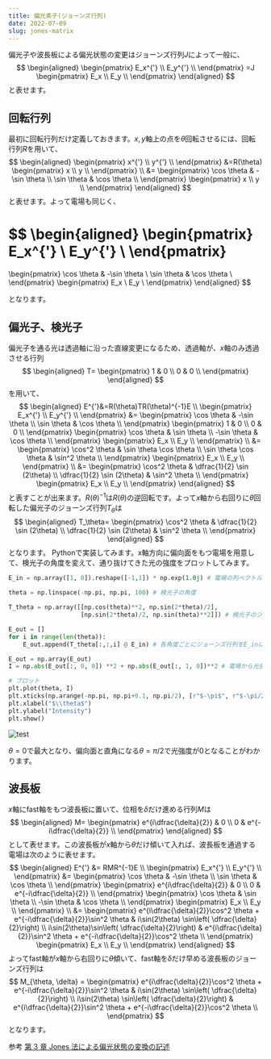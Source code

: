 ```yaml
---
title: 偏光素子(ジョーンズ行列)
date: 2022-07-09
slug: jones-matrix
---
```


偏光子や波長板による偏光状態の変更はジョーンズ行列$J$によって一般に、
$$
\begin{aligned}
\begin{pmatrix}
E_x^{'} \\
E_y^{'} \\
\end{pmatrix}
=J
\begin{pmatrix}
E_x \\
E_y \\
\end{pmatrix}
\end{aligned}
$$
と表せます。

## 回転行列
最初に回転行列だけ定義しておきます。$x,y$軸上の点を$\theta$回転させるには、回転行列$R$を用いて、
$$
\begin{aligned}
\begin{pmatrix}
x^{'} \\
y^{'} \\
\end{pmatrix}
&=R(\theta)
\begin{pmatrix}
x \\
y \\
\end{pmatrix} \\
&=
\begin{pmatrix}
\cos \theta & -\sin \theta \\
\sin \theta & \cos \theta \\
\end{pmatrix}
\begin{pmatrix}
x \\
y \\
\end{pmatrix}
\end{aligned}
$$
と表せます。よって電場も同じく、

$$
\begin{aligned}
\begin{pmatrix}
E_x^{'} \\
E_y^{'} \\
\end{pmatrix}
=
\begin{pmatrix}
\cos \theta & -\sin \theta \\
\sin \theta & \cos \theta \\
\end{pmatrix}
\begin{pmatrix}
E_x \\
E_y \\
\end{pmatrix}
\end{aligned}
$$

となります。

## 偏光子、検光子
偏光子を通る光は透過軸に沿った直線変更になるため、透過軸が、$x$軸のみ透過させる行列
$$
\begin{aligned}
T=
\begin{pmatrix}
1 & 0 \\
0 & 0 \\
\end{pmatrix}
\end{aligned}
$$
を用いて、
$$
\begin{aligned}
E^{'}&=R(\theta)TR(\theta)^{-1}E \\
\begin{pmatrix}
E_x^{'} \\
E_y^{'} \\
\end{pmatrix}
&=
\begin{pmatrix}
\cos \theta & -\sin \theta \\
\sin \theta & \cos \theta \\
\end{pmatrix}
\begin{pmatrix}
1 & 0 \\
0 & 0 \\
\end{pmatrix}
\begin{pmatrix}
\cos \theta & \sin \theta \\
-\sin \theta & \cos \theta \\
\end{pmatrix}
\begin{pmatrix}
E_x \\
E_y \\
\end{pmatrix} \\
&=
\begin{pmatrix}
\cos^2 \theta & \sin \theta \cos \theta \\
\sin \theta \cos \theta & \sin^2 \theta \\
\end{pmatrix}
\begin{pmatrix}
E_x \\
E_y \\
\end{pmatrix} \\
&=
\begin{pmatrix}
\cos^2 \theta & \dfrac{1}{2} \sin (2\theta) \\
\dfrac{1}{2} \sin (2\theta) & \sin^2 \theta \\
\end{pmatrix}
\begin{pmatrix}
E_x \\
E_y \\
\end{pmatrix}
\end{aligned}
$$
と表すことが出来ます。$R(\theta)^{-1}$は$R(\theta)$の逆回転です。よって$x$軸から右回りに$\theta$回転した偏光子のジョーンズ行列$T_\theta$は
$$
\begin{aligned}
T_\theta=
\begin{pmatrix}
\cos^2 \theta & \dfrac{1}{2} \sin (2\theta) \\
\dfrac{1}{2} \sin (2\theta) & \sin^2 \theta \\
\end{pmatrix}
\end{aligned}
$$
となります。
Pythonで実装してみます。x軸方向に偏向面をもつ電場を用意して、検光子の角度を変えて、通り抜けてきた光の強度をプロットしてみます。

```python
E_in = np.array([1, 0]).reshape([-1,1]) * np.exp(1.0j) # 電場の列ベクトル

theta = np.linspace(-np.pi, np.pi, 100) # 検光子の角度

T_theta = np.array([[np.cos(theta)**2, np.sin(2*theta)/2],
                    [np.sin(2*theta)/2, np.sin(theta)**2]]) # 検光子のジョーンズ行列

E_out = []
for i in range(len(theta)):
    E_out.append(T_theta[:,:,i] @ E_in) # 各角度ごとにジョーンズ行列をE_inに作用

E_out = np.array(E_out)
I = np.abs(E_out[:, 0, 0]) **2 + np.abs(E_out[:, 1, 0])**2 # 電場から光強度へ

# プロット
plt.plot(theta, I)
plt.xticks(np.arange(-np.pi, np.pi+0.1, np.pi/2), [r"$-\pi$", r"$-\pi/2$", "0", r"$\pi/2$", r"$\pi$"])
plt.xlabel("$\\theta$")
plt.ylabel("Intensity")
plt.show()
```

![test](./theta_depend.png "test")

$\theta=0$で最大となり、偏向面と直角になる$\theta=\pi/2$で光強度が0となることがわかります。

## 波長板
$x$軸にfast軸をもつ波長板に置いて、位相を$\delta$だけ進める行列$M$は
$$
\begin{aligned}
M=
\begin{pmatrix}
e^{i\dfrac{\delta}{2}} & 0 \\
0 & e^{-i\dfrac{\delta}{2}} \\
\end{pmatrix}
\end{aligned}
$$
として表せます。この波長板が$x$軸から$\theta$だけ傾いて入れば、波長板を通過する電場は次のように表せます。
$$
\begin{aligned}
E^{'} &= RMR^{-1}E \\
\begin{pmatrix}
E_x^{'} \\
E_y^{'} \\
\end{pmatrix}
&=
\begin{pmatrix}
\cos \theta & -\sin \theta \\
\sin \theta & \cos \theta \\
\end{pmatrix}
\begin{pmatrix}
e^{i\dfrac{\delta}{2}} & 0 \\
0 & e^{-i\dfrac{\delta}{2}} \\
\end{pmatrix}
\begin{pmatrix}
\cos \theta & \sin \theta \\
-\sin \theta & \cos \theta \\
\end{pmatrix}
\begin{pmatrix}
E_x \\
E_y \\
\end{pmatrix} \\
&=
\begin{pmatrix}
e^{i\dfrac{\delta}{2}}\cos^2 \theta + e^{-i\dfrac{\delta}{2}}\sin^2 \theta & i\sin(2\theta) \sin\left( \dfrac{\delta}{2}\right) \\
i\sin(2\theta)\sin\left( \dfrac{\delta}{2}\right) & e^{i\dfrac{\delta}{2}}\sin^2 \theta + e^{-i\dfrac{\delta}{2}}\cos^2 \theta \\
\end{pmatrix}
\begin{pmatrix}
E_x \\
E_y \\
\end{pmatrix}
\end{aligned}
$$
よってfast軸が$x$軸から右回りに$\theta$傾いて、fast軸を$\delta$だけ早める波長板のジョーンズ行列は
$$
M_{\theta, \delta} =
\begin{pmatrix}
e^{i\dfrac{\delta}{2}}\cos^2 \theta + e^{-i\dfrac{\delta}{2}}\sin^2 \theta & i\sin(2\theta) \sin\left( \dfrac{\delta}{2}\right) \\
i\sin(2\theta) \sin\left( \dfrac{\delta}{2}\right) & e^{i\dfrac{\delta}{2}}\sin^2 \theta + e^{-i\dfrac{\delta}{2}}\cos^2 \theta \\
\end{pmatrix}
$$
となります。


参考
[第 3 章 Jones 法による偏光状態の変換の記述](http://www.uesu.phys.waseda.ac.jp/Japanese/lec/chapter3.pdf)
